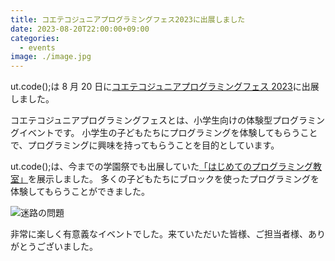 ```yaml
---
title: コエテコジュニアプログラミングフェス2023に出展しました
date: 2023-08-20T22:00:00+09:00
categories:
  - events
image: ./image.jpg
---
```


ut.code();は 8 月 20 日に[コエテコジュニアプログラミングフェス 2023](https://expo.coeteco.jp/junior-programming-fes-2023)に出展しました。

コエテコジュニアプログラミングフェスとは、小学生向けの体験型プログラミングイベントです。
小学生の子どもたちにプログラミングを体験してもらうことで、プログラミングに興味を持ってもらうことを目的としています。

ut.code();は、今までの学園祭でも出展していた[「はじめてのプログラミング教室」](https://first-programming.utcode.net/)を展示しました。
多くの子どもたちにブロックを使ったプログラミングを体験してもらうことができました。

![迷路の問題](./maze.png)

非常に楽しく有意義なイベントでした。来ていただいた皆様、ご担当者様、ありがとうございました。
